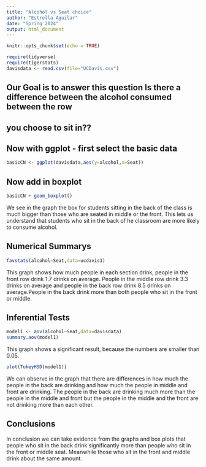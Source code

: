 ```yaml
---
title: "Alcohol vs Seat choice"
author: "Estrella Aguilar"
date: "Spring 2024"
output: html_document
---
```


```r
knitr::opts_chunk$set(echo = TRUE)
```

```r
require(tidyverse)
require(tigerstats)
davisdata <- read.csv(file="UCDavis.csv")
```
## Our Goal is to answer this question Is there a difference between the alcohol consumed between the row
## you choose to sit in??

## Now with ggplot - first select the basic data

```r
basicCN <- ggplot(davisdata,aes(y=alcohol,x=Seat))
```
## Now add in boxplot

```r
basicCN + geom_boxplot()
```
    
 We see in the graph the box for students sitting in the back of the class is much bigger than those who are seated in middle or the front. This lets us understand that students who sit in the back of he classroom are more likely to consume alcohol.
    


## Numerical Summarys 
```r
favstats(alcohol~Seat,data=ucdavis1)
```
This graph shows how much people in each section drink, people in the front row drink 1.7 drinks on average. People in the middle row drink 3.3 drinks on average and people in the back row drink 8.5 drinks on average.People in the back drink more than both people who sit in the front or middle.
  
## Inferential Tests

```r
model1 <- aov(alcohol~Seat,data=davisdata)
summary.aov(model1)
```
This graph shows a significant result, because the numbers are smaller than 0.05.

```r
plot(TukeyHSD(model1))
```

We can observe in the graph that there are differences in how much the people in the back are drinking and how much the people in middle and front are drinking. The people in the back are drinking much more than the people in the middle and front but the people in the middle and the front are not drinking more than each other.

## Conclusions
  
In conclusion we can take evidence from the graphs and box plots that people who sit in the back drink significantly more than people who sit in the front or middle seat. Meanwhile those who sit in the front and middle drink about the same amount.
  